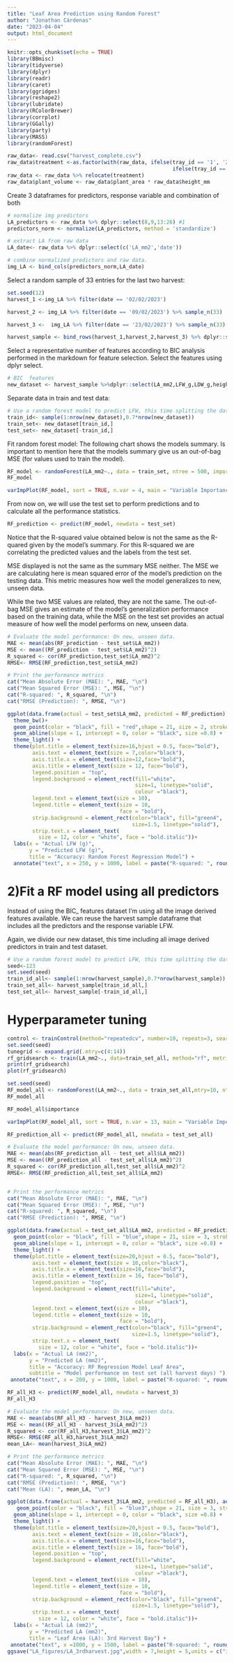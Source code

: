 ```yaml
---
title: "Leaf Area Prediction using Random Forest"
author: "Jonathan Cárdenas"
date: "2023-04-04"
output: html_document
---
```


```r
knitr::opts_chunk$set(echo = TRUE)
library(BBmisc)
library(tidyverse)
library(dplyr)
library(readr)
library(caret)
library(ggridges)
library(reshape2)
library(lubridate)
library(RColorBrewer)
library(corrplot)
library(GGally)
library(party)
library(MASS)
library(randomForest)
```

```r
raw_data<- read.csv("harvest_complete.csv")
raw_data$treatment <-as.factor(with(raw_data, ifelse(tray_id == '1', '280 ppm',
                                                     ifelse(tray_id == 2, '160 ppm', '80 ppm'))))
raw_data <- raw_data %>% relocate(treatment)
raw_data$plant_volume <- raw_data$plant_area * raw_data$height_mm
```


Create 3 dataframes for predictors, response variable and combination of both
```r
# normalize img predictors
LA_predictors <- raw_data %>% dplyr::select(8,9,13:26) #1
predictors_norm <- normalize(LA_predictors, method = 'standardize')

# extract LA from raw data
LA_date<- raw_data %>% dplyr::select(c('LA_mm2','date'))

# combine normalized predictors and raw data. 
img_LA <- bind_cols(predictors_norm,LA_date)
```

Select a random sample of 33 entries for the last two harvest:
```r
set.seed(12)
harvest_1 <-img_LA %>% filter(date == '02/02/2023') 

harvest_2 <- img_LA %>% filter(date == '09/02/2023') %>% sample_n(33)

harvest_3 <-  img_LA %>% filter(date == '23/02/2023') %>% sample_n(33)

harvest_sample <- bind_rows(harvest_1,harvest_2,harvest_3) %>% dplyr::select(-date)
```

Select a representative number of features according to BIC analysis performed in the markdown for feature selection. Select the features using dplyr select. 
```r
# BIC  features
new_dataset <- harvest_sample %>%dplyr::select(LA_mm2,LFW_g,LDW_g,height_mm, plant_height,new_feature)
```
Separate data in train and test data: 
```r
# Use a random forest model to predict LFW, this time splitting the dataset. 
train_id<- sample(1:nrow(new_dataset),0.7*nrow(new_dataset))
train_set<- new_dataset[train_id,]
test_set<- new_dataset[-train_id,]
```
Fit random forest model:
The following chart shows the models summary. Is important to mention here that the models summary give us an out-of-bag MSE (for values used to train the model).

```r
RF_model <- randomForest(LA_mm2~., data = train_set, ntree = 500, importance= TRUE)
RF_model
```

```r
varImpPlot(RF_model, sort = TRUE, n.var = 4, main = "Variable Importance Plot")
```

From now on, we will use the test set to perform predictions and to calculate all the performance statistics. 
```r
RF_prediction <- predict(RF_model, newdata = test_set)
```
Notice that the R-squared value obtained below is not the same as the R-quared given by the model's summary. For this R-squared we are correlating the predicted values and the labels from the test set.

MSE displayed is not the same as the summary MSE neither. The MSE we are calculating here is mean squared error of the model's prediction on the testing data. This metric measures how well the model generalizes to new, unseen data. 

While the two MSE values are related, they are not the same. The out-of-bag MSE gives an estimate of the model's generalization performance based on the training data, while the MSE on the test set provides an actual measure of how well the model performs on new, unseen data. 
```r
# Evaluate the model performance: On new, unseen data. 
MAE <- mean(abs(RF_prediction - test_set$LA_mm2))
MSE <- mean((RF_prediction - test_set$LA_mm2)^2)
R_squared <- cor(RF_prediction,test_set$LA_mm2)^2
RMSE<- RMSE(RF_prediction,test_set$LA_mm2)

# Print the performance metrics
cat("Mean Absolute Error (MAE): ", MAE, "\n")
cat("Mean Squared Error (MSE): ", MSE, "\n")
cat("R-squared: ", R_squared, "\n")
cat("RMSE (Prediction): ", RMSE, "\n")
```

```r
ggplot(data.frame(actual = test_set$LA_mm2, predicted = RF_prediction), aes(x = actual, y = predicted)) + 
  theme_bw()+
  geom_point(color = "black", fill = "red",shape = 21, size = 2, stroke = 1) +
  geom_abline(slope = 1, intercept = 0, color = "black", size =0.8) +
  theme_light() +
  theme(plot.title = element_text(size=16,hjust = 0.5, face="bold"),
        axis.text = element_text(size = 7,color="black"),
        axis.title.x = element_text(size=12,face="bold"),
        axis.title = element_text(size = 12, face="bold"),
        legend.position = "top",
        legend.background = element_rect(fill="white",
                                         size=1, linetype="solid", 
                                         colour ="black"),
        legend.text = element_text(size = 10),
        legend.title = element_text(size = 10,
                                    face = "bold"),
        strip.background = element_rect(color="black", fill="green4", 
                                        size=1.5, linetype="solid"),
        strip.text.x = element_text(
          size = 12, color = "white", face = "bold.italic"))+
  labs(x = "Actual LFW (g)", 
       y = "Predicted LFW (g)", 
       title = "Accuracy: Random Forest Regression Model") +
  annotate("text", x = 250, y = 1000, label = paste("R-squared: ", round(R_squared, 3), "\n", "RMSE: ", round(RMSE, 3)), size = 4, color = "black")
```
# 2)Fit a RF model using all predictors
Instead of using the BIC_ features dataset I'm using all the image derived features available. We can reuse the harvest sample dataframe that includes all the predictors and the response variable LFW. 

Again, we divide our new dataset, this time including all image derived predictors in train and test dataset.

```r
# Use a random forest model to predict LFW, this time splitting the dataset. 
seed<-123
set.seed(seed)
train_id_all<- sample(1:nrow(harvest_sample),0.7*nrow(harvest_sample))
train_set_all<- harvest_sample[train_id_all,]
test_set_all<- harvest_sample[-train_id_all,]
```

# Hyperparameter tuning

```r
control <- trainControl(method="repeatedcv", number=10, repeats=3, search="grid")
set.seed(seed)
tunegrid <- expand.grid(.mtry=c(4:14))
rf_gridsearch <- train(LA_mm2~., data=train_set_all, method="rf", metric="RMSE", tuneGrid=tunegrid, trControl=control)
print(rf_gridsearch)
plot(rf_gridsearch)
```
```r
set.seed(seed)
RF_model_all <- randomForest(LA_mm2~., data = train_set_all,mtry=10, ntree = 500, importance= TRUE)
RF_model_all
```

```r
RF_model_all$importance 

varImpPlot(RF_model_all, sort = TRUE, n.var = 13, main = "Variable Importance Plot")
```
```r
RF_prediction_all <- predict(RF_model_all, newdata = test_set_all)
```

```r
# Evaluate the model performance: On new, unseen data. 
MAE <- mean(abs(RF_prediction_all - test_set_all$LA_mm2))
MSE <- mean((RF_prediction_all - test_set_all$LA_mm2)^2)
R_squared <- cor(RF_prediction_all,test_set_all$LA_mm2)^2
RMSE<- RMSE(RF_prediction_all,test_set_all$LA_mm2)


# Print the performance metrics
cat("Mean Absolute Error (MAE): ", MAE, "\n")
cat("Mean Squared Error (MSE): ", MSE, "\n")
cat("R-squared: ", R_squared, "\n")
cat("RMSE (Prediction): ", RMSE, "\n")
```

```r
ggplot(data.frame(actual = test_set_all$LA_mm2, predicted = RF_prediction_all), aes(x = actual, y = predicted)) + 
  geom_point(color = "black", fill = "blue",shape = 21, size = 3, stroke = 1) +
  geom_abline(slope = 1, intercept = 0, color = "black", size =0.8) +
  theme_light() +
  theme(plot.title = element_text(size=20,hjust = 0.5, face="bold"),
        axis.text = element_text(size = 10,color="black"),
        axis.title.x = element_text(size=16,face="bold"),
        axis.title = element_text(size = 16, face="bold"),
        legend.position = "top",
        legend.background = element_rect(fill="white",
                                         size=1, linetype="solid", 
                                         colour ="black"),
        legend.text = element_text(size = 10),
        legend.title = element_text(size = 10,
                                    face = "bold"),
        strip.background = element_rect(color="black", fill="green4", 
                                        size=1.5, linetype="solid"),
        strip.text.x = element_text(
          size = 12, color = "white", face = "bold.italic"))+
  labs(x = "Actual LA (mm2)", 
       y = "Predicted LA (mm2)", 
       title = "Accuracy: RF Regression Model Leaf Area",
       subtitle = "Model performance on test set (all harvest days) ") +
 annotate("text", x = 200, y = 1000, label = paste("R-squared: ", round(R_squared, 3), "\n", "RMSE: ", round(RMSE, 3)), size = 5, color = "black")
```
```r
RF_all_H3 <- predict(RF_model_all, newdata = harvest_3)
RF_all_H3
```
```r
# Evaluate the model performance: On new, unseen data. 
MAE <- mean(abs(RF_all_H3 - harvest_3$LA_mm2))
MSE <- mean((RF_all_H3 - harvest_3$LA_mm2)^2)
R_squared <- cor(RF_all_H3,harvest_3$LA_mm2)^2
RMSE<- RMSE(RF_all_H3,harvest_3$LA_mm2)
mean_LA<- mean(harvest_3$LA_mm2)

# Print the performance metrics
cat("Mean Absolute Error (MAE): ", MAE, "\n")
cat("Mean Squared Error (MSE): ", MSE, "\n")
cat("R-squared: ", R_squared, "\n")
cat("RMSE (Prediction): ", RMSE, "\n")
cat("Mean (LA): ", mean_LA, "\n")
```
```r
ggplot(data.frame(actual = harvest_3$LA_mm2, predicted = RF_all_H3), aes(x = actual, y = predicted)) + 
   geom_point(color = "black", fill = "blue3",shape = 21, size = 3, stroke = 1) +
  geom_abline(slope = 1, intercept = 0, color = "black", size =0.8) +
  theme_light() +
  theme(plot.title = element_text(size=20,hjust = 0.5, face="bold"),
        axis.text = element_text(size = 10,color="black"),
        axis.title.x = element_text(size=16,face="bold"),
        axis.title = element_text(size = 16, face="bold"),
        legend.position = "top",
        legend.background = element_rect(fill="white",
                                         size=1, linetype="solid", 
                                         colour ="black"),
        legend.text = element_text(size = 10),
        legend.title = element_text(size = 10,
                                    face = "bold"),
        strip.background = element_rect(color="black", fill="green4", 
                                        size=1.5, linetype="solid"),
        strip.text.x = element_text(
          size = 12, color = "white", face = "bold.italic"))+
  labs(x = "Actual LA (mm2)", 
       y = "Predicted LA (mm2)", 
       title = "Leaf Area (LA): 3rd Harvest Day") +
 annotate("text", x =1000, y = 1500, label = paste("R-squared: ", round(R_squared, 3), "\n", "RMSE: ", round(RMSE, 3),"\n","Mean Actual: ", round(mean_LA, 3),"mm2"), size = 5, color = "black")
ggsave("LA_figures/LA_3rdharvest.jpg",width = 7,height = 5,units = c("in"))
```
